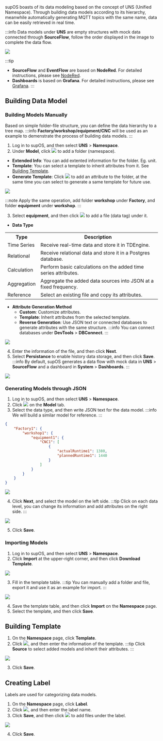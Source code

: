 supOS boasts of its data modeling based on the concept of UNS (Unified Namespace). Through building data models according to its hierarchy, meanwhile automatically generating MQTT topics with the same name, data can be easily retrieved in real time.

:::info
Data models under **UNS** are empty structures with mock data connected through **SourceFlow**, follow the order displayed in the image to complete the data flow.

<img width={450} src="http://communityimage2.oss-cn-hangzhou.aliyuncs.com/48.png" />

:::tip
- **SourceFlow** and **EventFlow** are based on **NodeRed**. For detailed instructions, please see <a href="https://nodered.org/docs/tutorials/first-flow">NodeRed</a>.
- **Dashboards** is based on **Grafana**. For detailed instructions, please see <a href="https://grafana.com/docs/grafana/latest/dashboards/build-dashboards/create-dashboard/">Grafana</a>.
:::


## Building Data Model
### Building Models Manually
Based on simple folder-file structure, you can define the data hierarchy to a tree map.
:::info
**Factory/workshop/equipment/CNC** will be used as an example to demenstrate the process of building data models.
:::
1. Log in to supOS, and then select **UNS** > **Namespace**.
2. Under **Model**, click <img src="http://communityimage2.oss-cn-hangzhou.aliyuncs.com/5.png" /> to add a folder (namespace).
- **Extended Info**: You can add extented information for the folder. Eg. unit.
- **Template**: You can select a template to inherit attributes from it. See <a href="#building-template">Building Template</a>.
- **Generate Template**: Click <img src="http://communityimage2.oss-cn-hangzhou.aliyuncs.com/35.png" /> to add an attribute to the folder, at the same time you can select to generate a same template for future use.

<img src="http://communityimage2.oss-cn-hangzhou.aliyuncs.com/34.png" />

:::note
Apply the same operation, add folder **workshop** under **Factory**, and folder **equipment** under **workshop**.
:::

3. Select **equipment**, and then click <img src="http://communityimage2.oss-cn-hangzhou.aliyuncs.com/7.png" /> to add a file (data tag) under it.
- **Data Type**

<table>
        <tr>
            <th>Type</th>
            <th>Description</th>
        </tr>
        <tr>
            <td>Time Series</td>
            <td>Receive real-time data and store it in TDEngine.</td>
        </tr>
        <tr>
            <td>Relational</td>
            <td>Receive relational data and store it in a Postgres database.</td>
        </tr>
        <tr>
            <td>Calculation</td>
            <td>Perform basic calculations on the added time series attributes.</td>
        </tr>
        <tr>
            <td>Aggregation</td>
            <td>Aggregate the added data sources into JSON at a fixed frequency.</td>
        </tr>
        <tr>
            <td>Reference</td>
            <td>Select an existing file and copy its attributes.</td>
        </tr>
    </table>

- **Attribute Generation Method**
    - **Custom**: Customize attributes.
    - **Template**: Inherit attributes from the selected template.
    - **Reverse Generation**: Use JSON text or connected databases to generate attributes with the same structure.
    :::info
    You can connect databases under **DevTools** > **DBConnect**.
    :::

<img src="http://communityimage2.oss-cn-hangzhou.aliyuncs.com/36.png" />

4. Enter the information of the file, and then click **Next**.
5. Select **Persistance** to enable history data storage, and then click **Save**.
:::info
By default, supOS generates a data flow with mock data in **UNS** > **SourceFlow** and a dashboard in **System** > **Dashboards**.
:::

<img src="http://communityimage2.oss-cn-hangzhou.aliyuncs.com/37.png" />

### Generating Models through JSON
1. Log in to supOS, and then select **UNS** > **Namespace**.
2. Click <img src="http://communityimage2.oss-cn-hangzhou.aliyuncs.com/40.png" /> on the **Model** tab.
3. Select the data type, and then write JSON text for the data model.
:::info
We will build a similar model for reference.
:::
```json
{
    "Factory1": {
        "workshop1": {
            "equipment1": {
                "CNC1": [
                    {
                        "actualRuntime1": 1380,
                        "plannedRuntime1": 1440
                    }
                ]
            }
        }
    }
}
```

<img src="http://communityimage2.oss-cn-hangzhou.aliyuncs.com/41.png" />

4. Click **Next**, and select the model on the left side.
:::tip
Click on each data level, you can change its information and add attributes on the right side.
:::

<img src="http://communityimage2.oss-cn-hangzhou.aliyuncs.com/42.png" />

5. Click **Save**.

### Importing Models
1. Log in to supOS, and then select **UNS** > **Namespace**.
2. Click **Import** at the upper-right corner, and then click **Download Template**.

<img src="http://communityimage2.oss-cn-hangzhou.aliyuncs.com/69.png" />

3. Fill in the template table.
:::tip
You can manually add a folder and file, export it and use it as an example for import.
:::

<img src="http://communityimage2.oss-cn-hangzhou.aliyuncs.com/70.png" />

4. Save the template table, and then click **Import** on the **Namespace** page.
5. Select the template, and then click **Save**.


## Building Template
1. On the **Namespace** page, click **Template**.
2. Click <img src="http://communityimage2.oss-cn-hangzhou.aliyuncs.com/38.png" />, and then enter the information of the template.
:::tip
Click **Source** to select added models and inherit their attributes.
:::

<img src="http://communityimage2.oss-cn-hangzhou.aliyuncs.com/39.png" />

3. Click **Save**.

## Creating Label
Labels are used for categorizing data models.
1. On the **Namespace** page, click **Label**.
2. Click <img src="http://communityimage2.oss-cn-hangzhou.aliyuncs.com/77.png" />, and then enter the label name.
3. Click **Save**, and then click <img src="http://communityimage2.oss-cn-hangzhou.aliyuncs.com/78.png" /> to add files under the label.

<img src="http://communityimage2.oss-cn-hangzhou.aliyuncs.com/79.png" />

4. Click **Save**.